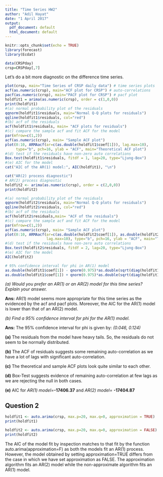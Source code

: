 ```yaml
---
title: "Time Series HW2"
author: "Adil Hayat"
date: "1 April 2017"
output:
  pdf_document: default
  html_document: default
---
```


```r
knitr::opts_chunk$set(echo = TRUE)
library(forecast)
library(Ecdat)
```

```r
data(CRSPday)
crsp=CRSPday[,7]
```

Let's do a bit more diagnostic on the difference time series. 
```r
plot(crsp, main="Time Series of CRSP daily data") # time series plots
acf(as.numeric(crsp), main="ACF plot for CRSP") # auto-correlations
pacf(as.numeric(crsp), main="PACF plot for CRSP") # pacf plot
holdfit1 = arima(as.numeric(crsp), order = c(1,0,0))
print(holdfit1)
#(a) normal probability plot of the residuals
qqnorm(holdfit1$residuals, main="Normal Q-Q plots for residuals")
qqline(holdfit1$residuals, col="red")
#(b) acf of the residuals
acf(holdfit1$residuals, main= "ACF plots for residuals")
#(c) compare the sample acf and fit ACF for the model
par(mfrow=c(1,2))
acf(as.numeric(crsp), main= "Sample ACF plot")
plot(0:10, ARMAacf(ar=c(as.double(holdfit1$coef[1])), lag.max=10), 
     type="b", pch=16, ylab = "ACF", main="Theoretical ACF plot")
#(d) test if the residuals have non-zero auto correlations
Box.test(holdfit1$residuals, fitdf = 1, lag=20, type="Ljung-Box")
#(e) AIC for the model
cat("AIC of the AR(1) model:", AIC(holdfit1), "\n")

cat("AR(2) process diagnostic")
# AR(2) process diagnostic 
holdfit2 <- arima(as.numeric(crsp), order = c(2,0,0))
print(holdfit2)

#(a) normal probability plot of the residuals
qqnorm(holdfit2$residuals, main="Normal Q-Q plots for residuals")
qqline(holdfit2$residuals, col="red")
#(b) acf of the residuals
acf(holdfit2$residuals,main= "ACF of the residuals")
#(c) compare the sample acf and fit ACF for the model
par(mfrow=c(1,2))
acf(as.numeric(crsp), main= "Sample ACF plot")
plot(0:10, ARMAacf(ar=c(as.double(holdfit2$coef[1]), as.double(holdfit2$coef[1])), 
                   lag.max=10), type="b", pch=16, ylab = "ACF", main="Theoretical ACF plot")
#(d) test if the residuals have non-zero auto correlations
Box.test(holdfit2$residuals, fitdf = 2, lag=20, type="Ljung-Box")
#(e) AIC for the model
AIC(holdfit2)

# 95% confidence interval for phi in AR(1) model
as.double(holdfit1$coef[1]) - qnorm(0.975)*as.double(sqrt(diag(holdfit1$var.coef))[1])
as.double(holdfit1$coef[1]) + qnorm(0.975)*as.double(sqrt(diag(holdfit1$var.coef))[1])
```
_(a) Would you prefer an AR(1) or an AR(2) model for this time series? Explain your answer._

**Ans:** AR(1) model seems more appropriate for this time series as the evidenced by the acf and pacf plots. Moreover, the AIC for the AR(1) model is lower than that of an AR(2) model. 

_(b) Find a 95% confidence interval for phi for the AR(1) model._

**Ans:** The 95% confidence interval for phi is given by: _(0.046, 0.124)_


__(a)__ The residuals from the model have heavy tails. So, the residuals do not seem to be normally distributed.

__(b)__ The ACF of residuals suggests some remaining auto-correlation as we have a lot of lags with significant auto-correlation.

__(c)__ The theoretical and sample ACF plots look quite similar to each other.

__(d)__ Box-Test suggests evidence of remaining auto-correlation at few lags as we are rejecting the null in both cases.

__(e)__ AIC for _AR(1) model=_**-17406.37** and _AR(2) model=_ **-17404.87** 

## Question 2
```r
holdfit1 <- auto.arima(crsp, max.p=20, max.q=0, approximation = TRUE)
print(holdfit1)

holdfit2 <- auto.arima(crsp, max.p=20, max.q=0, approximation = FALSE)
print(holdfit2)

```

The AIC of the model fit by inspection matches to that fit by the function auto.arima(approximation=F) as both the models fit an AR(1) process.
However, the model obtained by setting approximation=TRUE differs from the case in which we have set approximation as FALSE. The approximation algorithm fits an AR(2) model while the non-approximate algorithm fits an AR(1) model.